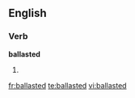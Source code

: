 ==English==

===Verb===
'''ballasted'''

# {{past of|[[ballast]]}}

[[fr:ballasted]]
[[te:ballasted]]
[[vi:ballasted]]